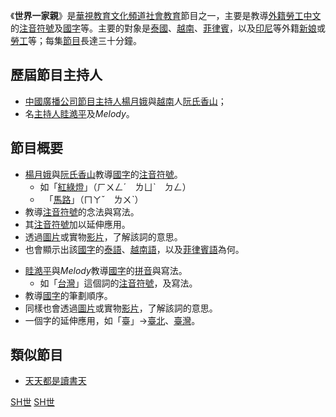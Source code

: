 《'''世界一家親'''》是[[華視教育文化頻道|華視教育文化頻道]][[社會教育|社會教育]]節目之一，主要是教導[[外籍勞工|外籍勞工]][[中文|中文]]的[[注音符號|注音符號]]及[[漢字|國字]]等。主要的對象是[[泰國|泰國]]、[[越南|越南]]、[[菲律賓|菲律賓]]，以及[[印尼|印尼]]等外籍[[新娘|新娘]]或[[勞工|勞工]]等；每集[[節目|節目]]長達三十分鐘。

== 歷屆節目主持人 ==
*[[中國廣播公司|中國廣播公司]][[節目|節目]][[主持人|主持人]][[楊月娥|楊月娥]]與[[越南|越南]]人[[阮氏香山|阮氏香山]]；
*名[[主持人|主持人]][[眭澔平|眭澔平]]及''Melody''。

== 節目概要 ==
*[[楊月娥|楊月娥]]與[[阮氏香山|阮氏香山]]教導[[漢字|國字]]的[[注音符號|注音符號]]。
**如「[[交通號誌|紅綠燈]]」（ㄏㄨㄥˊ　ㄌㄩˋ　ㄉㄥ）
**　「[[馬路|馬路]]」（ㄇㄚˇ　ㄌㄨˋ）
*教導[[注音符號|注音符號]]的念法與寫法。
*其[[注音符號|注音符號]]加以延伸應用。
*透過[[圖片|圖片]]或實物[[视频|影片]]，了解該詞的意思。
*也會顯示出該[[漢字|國字]]的[[泰語|泰語]]、[[越南語|越南語]]，以及[[菲律賓語|菲律賓語]]為何。


*[[眭澔平|眭澔平]]與''Melody''教導[[漢字|國字]]的[[拼音|拼音]]與寫法。
**如「[[台灣|台灣]]」這個詞的[[注音符號|注音符號]]，及寫法。
*教導[[漢字|國字]]的筆劃順序。
*同樣也會透過[[圖片|圖片]]或實物[[视频|影片]]，了解該詞的意思。
*一個字的延伸應用，如「臺」→[[臺北|臺北]]、[[臺灣|臺灣]]。

== 類似節目 ==
*[[天天都是讀書天|天天都是讀書天]]

{{media-stub}}
[[Category:台灣社教節目|SH世]]
[[Category:華視電視節目|SH世]]